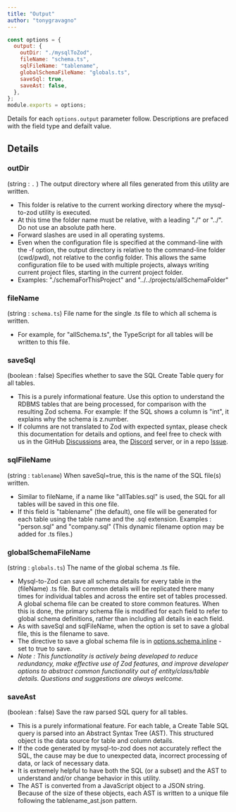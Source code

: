 ```yaml
---
title: "Output"
author: "tonygravagno"
---
```


```js
const options = {
  output: {
    outDir: "./mysqlToZod",
    fileName: "schema.ts",
    sqlFileName: "tablename",
    globalSchemaFileName: "globals.ts",
    saveSql: true,
    saveAst: false,
  },
};
module.exports = options;
```

Details for each `options.output` parameter follow. Descriptions are prefaced with the field type and defailt value.

## Details

### outDir

(string : `.` ) The output directory where all files generated from this utility are written.

- This folder is relative to the current working directory where the mysql-to-zod utility is executed.
- At this time the folder name must be relative, with a leading "./" or "../". Do not use an absolute path here.
- Forward slashes are used in all operating systems.
- Even when the configuration file is specified at the command-line with the -f option, the output directory is relative to the command-line folder (cwd/pwd), not relative to the config folder. This allows the same configuration file to be used with multiple projects, always writing current project files, starting in the current project folder.
- Examples: "./schemaForThisProject" and "../../projects/allSchemaFolder"

### fileName

(string : `schema.ts`) File name for the single .ts file to which all schema is written.

- For example, for "allSchema.ts", the TypeScript for all tables will be written to this file.

### saveSql

(boolean : false) Specifies whether to save the SQL Create Table query for all tables.

- This is a purely informational feature. Use this option to understand the RDBMS tables that are being processed, for comparison with the resulting Zod schema. For example: If the SQL shows a column is "int", it explains why the schema is z.number.
- If columns are not translated to Zod with expected syntax, please check this documentation for details and options, and feel free to check with us in the GitHub [Discussions](https://github.com/araera111/mysql-to-zod/discussions) area, the [Discord](https://github.com/araera111/mysql-to-zod/wiki/Discord) server, or in a repo [Issue](https://github.com/araera111/mysql-to-zod/issues).

### sqlFileName

(string : `tablename`) When saveSql=true, this is the name of the SQL file(s) written.

- Similar to fileName, if a name like "allTables.sql" is used, the SQL for all tables will be saved in this one file.
- If this field is "tablename" (the default), one file will be generated for each table using the table name and the .sql extension. Examples : "person.sql" and "company.sql" (This dynamic filename option may be added for .ts files.)

### globalSchemaFileName

(string : `globals.ts`) The name of the global schema .ts file.

- Mysql-to-Zod can save all schema details for every table in the (fileName) .ts file. But common details will be replicated there many times for individual tables and across the entire set of tables processed. A global schema file can be created to store common features. When this is done, the primary schema file is modified for each field to refer to global schema definitions, rather than including all details in each field.
- As with saveSql and sqlFileName, when the option is set to save a global file, this is the filename to save.
- The directive to save a global schema file is in [options.schema.inline](/options/schema#inline) - set to true to save.
- _Note : This functionality is actively being developed to reduce redundancy, make effective use of Zod features, and improve developer options to abstract common functionality out of entity/class/table details. Questions and suggestions are always welcome._

### saveAst

(boolean : false) Save the raw parsed SQL query for all tables.

- This is a purely informational feature. For each table, a Create Table SQL query is parsed into an Abstract Syntax Tree (AST). This structured object is the data source for table and column details.
- If the code generated by mysql-to-zod does not accurately reflect the SQL, the cause may be due to unexpected data, incorrect processing of data, or lack of necessary data.
- It is extremely helpful to have both the SQL (or a subset) and the AST to understand and/or change behavior in this utility.
- The AST is converted from a JavaScript object to a JSON string. Because of the size of these objects, each AST is written to a unique file following the tablename_ast.json pattern.
